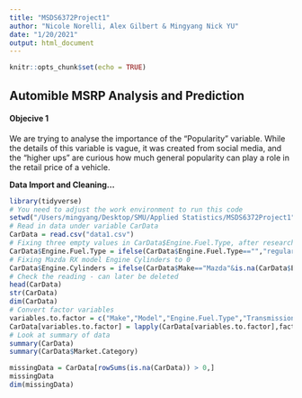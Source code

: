 ```yaml
---
title: "MSDS6372Project1"
author: "Nicole Norelli, Alex Gilbert & Mingyang Nick YU"
date: "1/20/2021"
output: html_document
---
```


```r
knitr::opts_chunk$set(echo = TRUE)
```

## Automible MSRP Analysis and Prediction

#### Objecive 1
We are trying to analyse the importance of the "Popularity" variable. While the details of this variable is vague, it was created from social media, and the "higher ups" are curious how much general popularity can play a role in the retail price of a vehicle.

**Data Import and Cleaning...**
```r
library(tidyverse)
# You need to adjust the work environment to run this code
setwd("/Users/mingyang/Desktop/SMU/Applied Statistics/MSDS6372Project1")
# Read in data under variable CarData
CarData = read.csv("data1.csv")
# Fixing three empty values in CarData$Engine.Fuel.Type, after research they are regular unleaded
CarData$Engine.Fuel.Type = ifelse(CarData$Engine.Fuel.Type=="","regular unleaded",CarData$Engine.Fuel.Type)
# Fixing Mazda RX model Engine Cylinders to 0
CarData$Engine.Cylinders = ifelse(CarData$Make=="Mazda"&is.na(CarData$Engine.Cylinders),0,CarData$Engine.Cylinders)
# Check the reading - can later be deleted
head(CarData)
str(CarData)
dim(CarData)
# Convert factor variables
variables.to.factor = c("Make","Model","Engine.Fuel.Type","Transmission.Type","Driven_Wheels","Market.Category","Vehicle.Size","Vehicle.Style")
CarData[variables.to.factor] = lapply(CarData[variables.to.factor],factor)
# Look at summary of data
summary(CarData)
summary(CarData$Market.Category)

missingData = CarData[rowSums(is.na(CarData)) > 0,]
missingData
dim(missingData)
```







